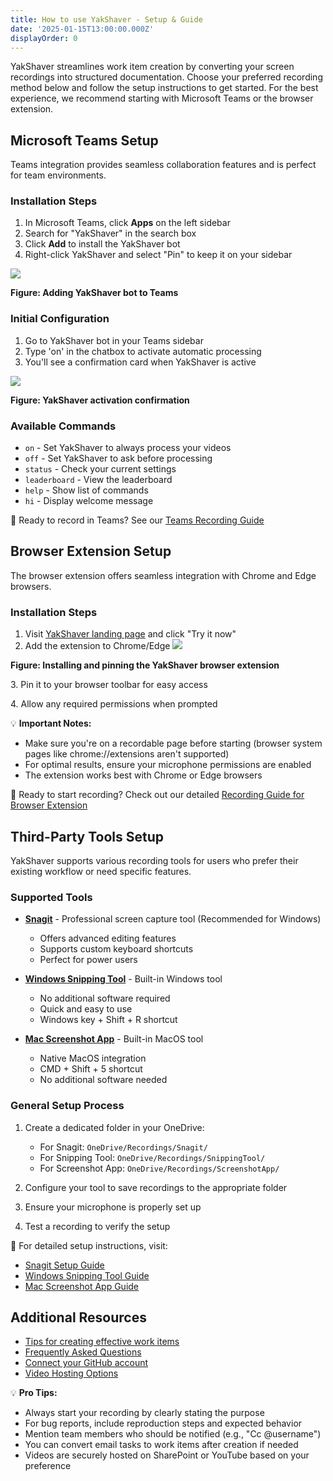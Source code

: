 ```yaml
---
title: How to use YakShaver - Setup & Guide
date: '2025-01-15T13:00:00.000Z'
displayOrder: 0
---
```


YakShaver streamlines work item creation by converting your screen recordings into structured documentation. Choose your preferred recording method below and follow the setup instructions to get started. For the best experience, we recommend starting with Microsoft Teams or the browser extension.

## Microsoft Teams Setup
Teams integration provides seamless collaboration features and is perfect for team environments.

### Installation Steps
1. In Microsoft Teams, click **Apps** on the left sidebar
2. Search for "YakShaver" in the search box
3. Click **Add** to install the YakShaver bot
4. Right-click YakShaver and select "Pin" to keep it on your sidebar

![](/adding-bot.png)

**Figure: Adding YakShaver bot to Teams**

### Initial Configuration
1. Go to YakShaver bot in your Teams sidebar
2. Type 'on' in the chatbox to activate automatic processing
3. You'll see a confirmation card when YakShaver is active

![](/turn-on-card.png)

**Figure: YakShaver activation confirmation**

### Available Commands
- `on` - Set YakShaver to always process your videos
- `off` - Set YakShaver to ask before processing
- `status` - Check your current settings
- `leaderboard` - View the leaderboard
- `help` - Show list of commands
- `hi` - Display welcome message

📖 Ready to record in Teams? See our [Teams Recording Guide](recording-work-item-teams)

## Browser Extension Setup
The browser extension offers seamless integration with Chrome and Edge browsers.

### Installation Steps
1. Visit [YakShaver landing page](https://yakshaver.ai) and click "Try it now"
2. Add the extension to Chrome/Edge
![](/YakShaver/Docs/Try-it-now.png)

**Figure: Installing and pinning the YakShaver browser extension**

3\. Pin it to your browser toolbar for easy access

4\. Allow any required permissions when prompted

💡 **Important Notes:**
- Make sure you're on a recordable page before starting (browser system pages like chrome://extensions aren't supported)
- For optimal results, ensure your microphone permissions are enabled
- The extension works best with Chrome or Edge browsers

📖 Ready to start recording? Check out our detailed [Recording Guide for Browser Extension](recording-work-item-browser-extension)

## Third-Party Tools Setup
YakShaver supports various recording tools for users who prefer their existing workflow or need specific features.

### Supported Tools
* **[Snagit](recording-work-item-snagit)** - Professional screen capture tool (Recommended for Windows)
  - Offers advanced editing features
  - Supports custom keyboard shortcuts
  - Perfect for power users

* **[Windows Snipping Tool](recording-work-item-snipping-tool)** - Built-in Windows tool
  - No additional software required
  - Quick and easy to use
  - Windows key + Shift + R shortcut

* **[Mac Screenshot App](recording-work-item-screenshot-app)** - Built-in MacOS tool
  - Native MacOS integration
  - CMD + Shift + 5 shortcut
  - No additional software needed

### General Setup Process
1. Create a dedicated folder in your OneDrive:
   - For Snagit: `OneDrive/Recordings/Snagit/`
   - For Snipping Tool: `OneDrive/Recordings/SnippingTool/`
   - For Screenshot App: `OneDrive/Recordings/ScreenshotApp/`

2. Configure your tool to save recordings to the appropriate folder
3. Ensure your microphone is properly set up
4. Test a recording to verify the setup

📖 For detailed setup instructions, visit:
- [Snagit Setup Guide](recording-work-item-snagit)
- [Windows Snipping Tool Guide](recording-work-item-snipping-tool)
- [Mac Screenshot App Guide](recording-work-item-screenshot-app)

## Additional Resources
- [Tips for creating effective work items](yakshaver-tips)
- [Frequently Asked Questions](frequently-asked-questions)
- [Connect your GitHub account](connect-your-github-account)
- [Video Hosting Options](video-hosting)

💡 **Pro Tips:**
- Always start your recording by clearly stating the purpose
- For bug reports, include reproduction steps and expected behavior
- Mention team members who should be notified (e.g., "Cc @username")
- You can convert email tasks to work items after creation if needed
- Videos are securely hosted on SharePoint or YouTube based on your preference
